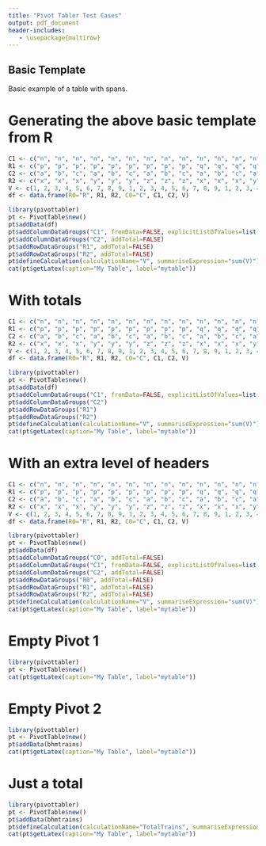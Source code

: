 ```yaml
---
title: "Pivot Tabler Test Cases"
output: pdf_document
header-includes:
   - \usepackage{multirow}
---
```


## Basic Template

Basic example of a table with spans.

\begin{table}[h!]
  \centering
  \caption{A basic table with spans.}
  \label{tab:table1}
  \begin{tabular}{|l|l|lcr|lcr|lcr|}
    \hline
    \multicolumn{2}{|c|}{} & \multicolumn{3}{|c|}{n} & \multicolumn{3}{|c|}{m} & \multicolumn{3}{|c|}{e} \\
    \cline{3-11}
    \multicolumn{2}{|c|}{} & a & b & c & a & b & c & a & b & c\\
    \hline
    \multirow{3}{*}{p} & x & 1 & 2 & 3 & 1 & 2 & 3 & 1 & 2 & 3\\
    & y & 4 & 5 & 6 & 4 & 5 & 6 & 4 & 5 & 6\\
    & z & 7 & 8 & 9 & 7 & 8 & 9 & 7 & 8 & 9\\
    \cline{1-11} 
    \multirow{3}{*}{q} & x & 1 & 2 & 3 & 1 & 2 & 3 & 1 & 2 & 3\\
    & y & 4 & 5 & 6 & 4 & 5 & 6 & 4 & 5 & 6\\
    & z & 7 & 8 & 9 & 7 & 8 & 9 & 7 & 8 & 9\\
    \hline
  \end{tabular}
\end{table}

# Generating the above basic template from R

```r
C1 <- c("n", "n", "n", "n", "n", "n", "n", "n", "n", "n", "n", "n", "n", "n", "n", "n", "n", "n", "m", "m", "m", "m", "m", "m", "m", "m", "m", "m", "m", "m", "m", "m", "m", "m", "m", "m", "e", "e", "e", "e", "e", "e", "e", "e", "e", "e", "e", "e", "e", "e", "e", "e", "e", "e")	
R1 <- c("p", "p", "p", "p", "p", "p", "p", "p", "p", "q", "q", "q", "q", "q", "q", "q", "q", "q", "p", "p", "p", "p", "p", "p", "p", "p", "p", "q", "q", "q", "q", "q", "q", "q", "q", "q", "p", "p", "p", "p", "p", "p", "p", "p", "p", "q", "q", "q", "q", "q", "q", "q", "q", "q")	
C2 <- c("a", "b", "c", "a", "b", "c", "a", "b", "c", "a", "b", "c", "a", "b", "c", "a", "b", "c", "a", "b", "c", "a", "b", "c", "a", "b", "c", "a", "b", "c", "a", "b", "c", "a", "b", "c", "a", "b", "c", "a", "b", "c", "a", "b", "c", "a", "b", "c", "a", "b", "c", "a", "b", "c")	
R2 <- c("x", "x", "x", "y", "y", "y", "z", "z", "z", "x", "x", "x", "y", "y", "y", "z", "z", "z", "x", "x", "x", "y", "y", "y", "z", "z", "z", "x", "x", "x", "y", "y", "y", "z", "z", "z", "x", "x", "x", "y", "y", "y", "z", "z", "z", "x", "x", "x", "y", "y", "y", "z", "z", "z")	
V <- c(1, 2, 3, 4, 5, 6, 7, 8, 9, 1, 2, 3, 4, 5, 6, 7, 8, 9, 1, 2, 3, 4, 5, 6, 7, 8, 9, 1, 2, 3, 4, 5, 6, 7, 8, 9, 1, 2, 3, 4, 5, 6, 7, 8, 9, 1, 2, 3, 4, 5, 6, 7, 8, 9)
df <- data.frame(R0="R", R1, R2, C0="C", C1, C2, V)

library(pivottabler)
pt <- PivotTable$new()
pt$addData(df)
pt$addColumnDataGroups("C1", fromData=FALSE, explicitListOfValues=list("n", "m", "e"), addTotal=FALSE)
pt$addColumnDataGroups("C2", addTotal=FALSE)
pt$addRowDataGroups("R1", addTotal=FALSE)
pt$addRowDataGroups("R2", addTotal=FALSE)
pt$defineCalculation(calculationName="V", summariseExpression="sum(V)")
cat(pt$getLatex(caption="My Table", label="mytable"))
```

# With totals

```r
C1 <- c("n", "n", "n", "n", "n", "n", "n", "n", "n", "n", "n", "n", "n", "n", "n", "n", "n", "n", "m", "m", "m", "m", "m", "m", "m", "m", "m", "m", "m", "m", "m", "m", "m", "m", "m", "m", "e", "e", "e", "e", "e", "e", "e", "e", "e", "e", "e", "e", "e", "e", "e", "e", "e", "e")	
R1 <- c("p", "p", "p", "p", "p", "p", "p", "p", "p", "q", "q", "q", "q", "q", "q", "q", "q", "q", "p", "p", "p", "p", "p", "p", "p", "p", "p", "q", "q", "q", "q", "q", "q", "q", "q", "q", "p", "p", "p", "p", "p", "p", "p", "p", "p", "q", "q", "q", "q", "q", "q", "q", "q", "q")	
C2 <- c("a", "b", "c", "a", "b", "c", "a", "b", "c", "a", "b", "c", "a", "b", "c", "a", "b", "c", "a", "b", "c", "a", "b", "c", "a", "b", "c", "a", "b", "c", "a", "b", "c", "a", "b", "c", "a", "b", "c", "a", "b", "c", "a", "b", "c", "a", "b", "c", "a", "b", "c", "a", "b", "c")	
R2 <- c("x", "x", "x", "y", "y", "y", "z", "z", "z", "x", "x", "x", "y", "y", "y", "z", "z", "z", "x", "x", "x", "y", "y", "y", "z", "z", "z", "x", "x", "x", "y", "y", "y", "z", "z", "z", "x", "x", "x", "y", "y", "y", "z", "z", "z", "x", "x", "x", "y", "y", "y", "z", "z", "z")	
V <- c(1, 2, 3, 4, 5, 6, 7, 8, 9, 1, 2, 3, 4, 5, 6, 7, 8, 9, 1, 2, 3, 4, 5, 6, 7, 8, 9, 1, 2, 3, 4, 5, 6, 7, 8, 9, 1, 2, 3, 4, 5, 6, 7, 8, 9, 1, 2, 3, 4, 5, 6, 7, 8, 9)
df <- data.frame(R0="R", R1, R2, C0="C", C1, C2, V)

library(pivottabler)
pt <- PivotTable$new()
pt$addData(df)
pt$addColumnDataGroups("C1", fromData=FALSE, explicitListOfValues=list("n", "m", "e"))
pt$addColumnDataGroups("C2")
pt$addRowDataGroups("R1")
pt$addRowDataGroups("R2")
pt$defineCalculation(calculationName="V", summariseExpression="sum(V)")
cat(pt$getLatex(caption="My Table", label="mytable"))
```

# With an extra level of headers

```r
C1 <- c("n", "n", "n", "n", "n", "n", "n", "n", "n", "n", "n", "n", "n", "n", "n", "n", "n", "n", "m", "m", "m", "m", "m", "m", "m", "m", "m", "m", "m", "m", "m", "m", "m", "m", "m", "m", "e", "e", "e", "e", "e", "e", "e", "e", "e", "e", "e", "e", "e", "e", "e", "e", "e", "e")	
R1 <- c("p", "p", "p", "p", "p", "p", "p", "p", "p", "q", "q", "q", "q", "q", "q", "q", "q", "q", "p", "p", "p", "p", "p", "p", "p", "p", "p", "q", "q", "q", "q", "q", "q", "q", "q", "q", "p", "p", "p", "p", "p", "p", "p", "p", "p", "q", "q", "q", "q", "q", "q", "q", "q", "q")	
C2 <- c("a", "b", "c", "a", "b", "c", "a", "b", "c", "a", "b", "c", "a", "b", "c", "a", "b", "c", "a", "b", "c", "a", "b", "c", "a", "b", "c", "a", "b", "c", "a", "b", "c", "a", "b", "c", "a", "b", "c", "a", "b", "c", "a", "b", "c", "a", "b", "c", "a", "b", "c", "a", "b", "c")	
R2 <- c("x", "x", "x", "y", "y", "y", "z", "z", "z", "x", "x", "x", "y", "y", "y", "z", "z", "z", "x", "x", "x", "y", "y", "y", "z", "z", "z", "x", "x", "x", "y", "y", "y", "z", "z", "z", "x", "x", "x", "y", "y", "y", "z", "z", "z", "x", "x", "x", "y", "y", "y", "z", "z", "z")	
V <- c(1, 2, 3, 4, 5, 6, 7, 8, 9, 1, 2, 3, 4, 5, 6, 7, 8, 9, 1, 2, 3, 4, 5, 6, 7, 8, 9, 1, 2, 3, 4, 5, 6, 7, 8, 9, 1, 2, 3, 4, 5, 6, 7, 8, 9, 1, 2, 3, 4, 5, 6, 7, 8, 9)
df <- data.frame(R0="R", R1, R2, C0="C", C1, C2, V)

library(pivottabler)
pt <- PivotTable$new()
pt$addData(df)
pt$addColumnDataGroups("C0", addTotal=FALSE)
pt$addColumnDataGroups("C1", fromData=FALSE, explicitListOfValues=list("n", "m", "e"), addTotal=FALSE)
pt$addColumnDataGroups("C2", addTotal=FALSE)
pt$addRowDataGroups("R0", addTotal=FALSE)
pt$addRowDataGroups("R1", addTotal=FALSE)
pt$addRowDataGroups("R2", addTotal=FALSE)
pt$defineCalculation(calculationName="V", summariseExpression="sum(V)")
cat(pt$getLatex(caption="My Table", label="mytable"))
```

# Empty Pivot 1

```r
library(pivottabler)
pt <- PivotTable$new()
cat(pt$getLatex(caption="My Table", label="mytable"))
```

# Empty Pivot 2

```r
library(pivottabler)
pt <- PivotTable$new()
pt$addData(bhmtrains)
cat(pt$getLatex(caption="My Table", label="mytable"))
```

# Just a total

```r
library(pivottabler)
pt <- PivotTable$new()
pt$addData(bhmtrains)
pt$defineCalculation(calculationName="TotalTrains", summariseExpression="n()")
cat(pt$getLatex(caption="My Table", label="mytable"))
```

